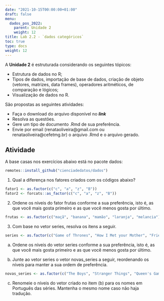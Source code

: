 ```yaml
---
date: "2021-10-15T00:00:00+01:00"
draft: false
menu:
  dados_pos_2022:
    parent: Unidade 2
    weight: 12
title: Lab 2.2 - `dados categóricos`
toc: true
type: docs
weight: 12
---
```


A **Unidade 2** é estruturada considerando os seguintes tópicos:

- Estrutura de dados no R;   
- Tipos de dados, importação de base de dados, criação de objeto (vetores, matrizes, data frames), operadores aritméticos, de comparação e lógicos;   
- Visualização de dados no R.   

São propostas as seguintes atividades:

- Faça o download do arquivo disponível no ***link***   
- Resolva as questões.   
- Gere um tipo de documento .Rmd de sua preferência.   
- Envie por email (renataoliveira@gmail.com ou renataoliveira@cefetmg.br) o arquivo .Rmd e o arquivo gerado.

## **Atividade**

A base casas nos exercícios abaixo está no pacote dados:

```r
remotes::install_github("cienciadedatos/dados")
```

1. Qual a diferença nos fatores criados com os códigos abaixo?

```r
fator1 <- as.factor(c("c", "a", "z", "B"))
fator2 <- forcats::as_factor(c("c", "a", "z", "B"))
```


2. Ordene os níveis do fator frutas conforme a sua preferência, isto é, as que você mais gosta primeiro e as que você menos gosta por último.

```r
frutas <- as.factor(c("maçã", "banana", "mamão", "laranja", "melancia"))
```

3. Com base no vetor series, resolva os itens a seguir.

```r
series <- as.factor(c("Game of Thrones", "How I Met your Mother", "Friends", "Lost", "The Office", "Breaking Bad"))
```

a. Ordene os níveis do vetor series conforme a sua preferência, isto é, as que você mais gosta primeiro e as que você menos gosta por último.

b. Junte ao vetor series o vetor novas_series a seguir, reordenando os níveis para manter a sua ordem de preferência.

```r
novas_series <- as.factor(c("The Boys", "Stranger Things", "Queen's Gambit"))
```

c. Renomeie o níveis do vetor criado no item (b) para os nomes em Português das séries. Mantenha o mesmo nome caso não haja tradução.

